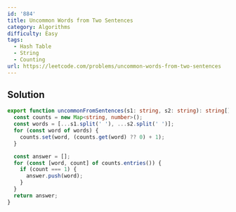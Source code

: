 ```yaml
---
id: '884'
title: Uncommon Words from Two Sentences
category: Algorithms
difficulty: Easy
tags:
  - Hash Table
  - String
  - Counting
url: https://leetcode.com/problems/uncommon-words-from-two-sentences
---
```


## Solution

```typescript showLineNumbers
export function uncommonFromSentences(s1: string, s2: string): string[] {
  const counts = new Map<string, number>();
  const words = [...s1.split(' '), ...s2.split(' ')];
  for (const word of words) {
    counts.set(word, (counts.get(word) ?? 0) + 1);
  }

  const answer = [];
  for (const [word, count] of counts.entries()) {
    if (count === 1) {
      answer.push(word);
    }
  }
  return answer;
}
```
